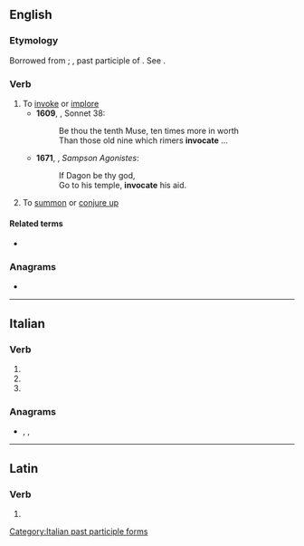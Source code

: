 ==English==

===Etymology===
Borrowed from {{bor|en|la|invocare}}; {{m|la|invocatus}}, past participle of {{m|la|invocare}}. See {{doublet|lang=en|notext=1|invoke}}.

===Verb===
{{en-verb|invocat}}

# To [[invoke]] or [[implore]]
#* '''1609''', {{w|William Shakespeare}}, Sonnet 38:
#*: Be thou the tenth Muse, ten times more in worth
#*: Than those old nine which rimers '''invocate''' ...
#* '''1671''', {{w|John Milton}}, ''Sampson Agonistes'':
#*: If Dagon be thy god,
#*: Go to his temple, '''invocate''' his aid.
# To [[summon]] or [[conjure up]]

====Related terms====
* {{l|en|invocation}}

===Anagrams===
* {{anagrams|en|conative}}

----

==Italian==

===Verb===
{{head|it|verb form}}

# {{inflection of|invocare||2|p|pres|indc|lang=it}}
# {{inflection of|invocare||2|p|impr|lang=it}}
# {{feminine plural of|invocato|lang=it}}

===Anagrams===
* {{l|it|conative}}, {{l|it|nevicato}}, {{l|it|vociante}}

[[Category:Italian past participle forms]]

----

==Latin==

===Verb===
{{la-verb-form|invocāte}}

# {{inflection of|invocō||2|p|pres|actv|impr|lang=la}}